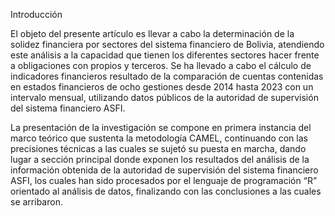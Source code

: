 ::: {custom-style="Titulo 1 enum"}
Introducción 
:::

El objeto del presente artículo es llevar a cabo la determinación de la solidez financiera por sectores del sistema financiero de Bolivia, atendiendo este análisis a la capacidad que tienen los diferentes sectores hacer frente a obligaciones con propios y terceros. Se ha llevado a cabo el cálculo de indicadores financieros resultado de la comparación de cuentas contenidas en estados financieros de ocho gestiones desde 2014 hasta 2023 con un intervalo mensual, utilizando datos públicos de la autoridad de supervisión del sistema financiero ASFI.

La presentación de la investigación se compone en primera instancia del marco teórico que sustenta la metodología CAMEL, continuando con las precisiones técnicas a las cuales se sujetó su puesta en marcha, dando lugar a sección principal donde exponen los resultados del análisis de la información obtenida de la autoridad de supervisión del sistema financiero ASFI, los cuales han sido procesados por el lenguaje de programación "R" orientado al análisis de datos, finalizando con las conclusiones a las cuales se arribaron.

